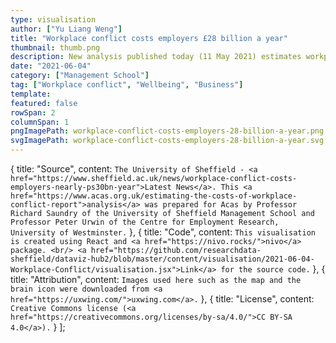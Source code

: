 ```yaml
---
type: visualisation
author: ["Yu Liang Weng"]
title: "Workplace conflict costs employers £28 billion a year"
thumbnail: thumb.png
description: New analysis published today (11 May 2021) estimates workplace conflict costs UK employers £28.5 billion every year - just over £1,000 on average for every employee.
date: "2021-06-04"
category: ["Management School"]
tag: ["Workplace conflict", "Wellbeing", "Business"]
template:
featured: false
rowSpan: 2
columnSpan: 1
pngImagePath: workplace-conflict-costs-employers-28-billion-a-year.png
svgImagePath: workplace-conflict-costs-employers-28-billion-a-year.svg
---
```



<div className="flex justify-center">
  <Workconflict />
</div>

<VisPagination mdx={props.mdx}>
  <EmbedCode localPath="svgImagePath" />
</VisPagination>
<VisDetail mdx={props.mdx} />

  {
    title: "Source",
    content: `The University of Sheffield - <a href="https://www.sheffield.ac.uk/news/workplace-conflict-costs-employers-nearly-ps30bn-year">Latest News</a>. This <a href="https://www.acas.org.uk/estimating-the-costs-of-workplace-conflict-report">analysis</a> was prepared for Acas by Professor Richard Saundry of the University of Sheffield Management School and Professor Peter Urwin of the Centre for Employment Research, University of Westminster.`
  },
  {
    title: "Code",
    content: `This visualisation is created using React and <a href="https://nivo.rocks/">nivo</a> package. <br/> <a href="https://github.com/researchdata-sheffield/dataviz-hub2/blob/master/content/visualisation/2021-06-04-Workplace-Conflict/visualisation.jsx">Link</a> for the source code.`
  },
  {
    title: "Attribution",
    content: `Images used here such as the map and the brain icon were downloaded from <a href="https://uxwing.com/">uxwing.com</a>.`
  },
  {
    title: "License",
    content: `Creative Commons license (<a href="https://creativecommons.org/licenses/by-sa/4.0/">CC BY-SA 4.0</a>).`
  }
];

<VisDiv>
  <Tab data={data} />
</VisDiv>
